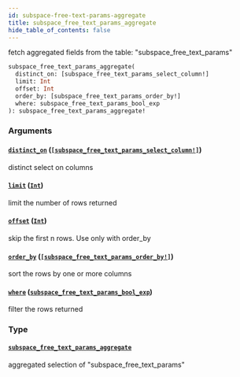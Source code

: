 ```yaml
---
id: subspace-free-text-params-aggregate
title: subspace_free_text_params_aggregate
hide_table_of_contents: false
---
```


fetch aggregated fields from the table: "subspace_free_text_params"

```graphql
subspace_free_text_params_aggregate(
  distinct_on: [subspace_free_text_params_select_column!]
  limit: Int
  offset: Int
  order_by: [subspace_free_text_params_order_by!]
  where: subspace_free_text_params_bool_exp
): subspace_free_text_params_aggregate!
```

### Arguments

#### [`distinct_on`](#) ([`[subspace_free_text_params_select_column!]`](/07-graphql/enums/subspace-free-text-params-select-column))

distinct select on columns

#### [`limit`](#) ([`Int`](/07-graphql/scalars/int))

limit the number of rows returned

#### [`offset`](#) ([`Int`](/07-graphql/scalars/int))

skip the first n rows. Use only with order_by

#### [`order_by`](#) ([`[subspace_free_text_params_order_by!]`](/07-graphql/inputs/subspace-free-text-params-order-by))

sort the rows by one or more columns

#### [`where`](#) ([`subspace_free_text_params_bool_exp`](/07-graphql/inputs/subspace-free-text-params-bool-exp))

filter the rows returned

### Type

#### [`subspace_free_text_params_aggregate`](/07-graphql/objects/subspace-free-text-params-aggregate)

aggregated selection of "subspace_free_text_params"

